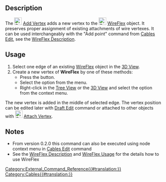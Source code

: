 <languages/>
<translate>

<!--T:1-->
{{Docnav
|[[Cables_WireFlex|WireFlex]]
|[[Cables_DelVertex|DelVertex]]
|[[Cables_Workbench|Cables]]
|IconL=Cables_WireFlex.svg
|IconR=Cables_DelVertex.svg
|IconC=Cables_workbench_icon.svg
}}

<!--T:2-->
{{GuiCommand
|Name=Cables AddVertex
|MenuLocation=Cable Wires → Add Vertex
|Workbenches=[[Cables_Workbench|Cables]]
|Shortcut={{KEY|W}} {{KEY|A}}
|Version=0.1.0
|SeeAlso=[[Cables_DelVertex|Cables DelVertex]]
}}

==Description== <!--T:3-->

<!--T:4-->
The [[Image:Cables_AddVertex.svg|24px]] [[Cables_AddVertex|Add Vertex]] adds a new vertex to the [[Image:Cables_WireFlex.svg|24px]] [[Cables_WireFlex|WireFlex]] object. It preserves proper assignment of existing attachments of wire vertexes. It can be used interchangeably with the "Add point" command from [[Cables_Edit|Cables Edit]], see the [[Cables_WireFlex#Description|WireFlex Description]].

==Usage== <!--T:5-->

<!--T:6-->
# Select one edge of an existing [[Cables_WireFlex|WireFlex]] object in the [[3D_View|3D View]].
# Create a new vertex of '''WireFlex''' by one of these methods:
#* Press the {{Button|[[Image:Cables_AddVertex.svg|16px]] [[Cables_AddVertex|Add Vertex]]}} button.
#* Select the {{MenuCommand|Cable Wires → [[Image:Cables_AddVertex.svg|16px]] Add Vertex}} option from the menu.
#* Right-click in the [[Tree_View|Tree View]] or the [[3D_View|3D View]] and select the {{MenuCommand|Cable Wires → [[Image:Cables_AddVertex.svg|16px]] Add Vertex}} option from the context menu.

<!--T:7-->
The new vertex is added in the middle of selected edge. The vertex position can be edited later with [[Draft_Edit|Draft Edit]] command or attached to other objects with [[Image:Cables_AttachVertex.svg|24px]] [[Cables_AttachVertex|Attach Vertex]].

==Notes== <!--T:8-->

<!--T:9-->
* From version 0.2.0 this command can also be executed using node context menu in [[Cables_Edit|Cables Edit]] command
* See the [[Cables_WireFlex#Description|WireFlex Description]] and [[Cables_WireFlex#Usage|WireFlex Usage]] for the details how to use WireFlex


<!--T:10-->
{{Docnav
|[[Cables_WireFlex|WireFlex]]
|[[Cables_DelVertex|DelVertex]]
|[[Cables_Workbench|Cables]]
|IconL=Cables_WireFlex.svg
|IconR=Cables_DelVertex.svg
|IconC=Cables_workbench_icon.svg
}}

</translate>
[[Category:External_Command_Reference{{#translation:}}]]
[[Category:Cables{{#translation:}}]]